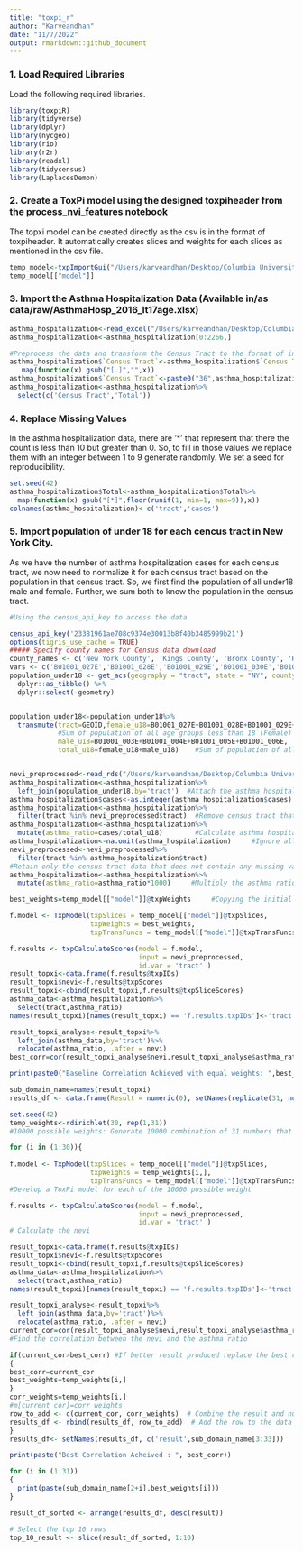```yaml
---
title: "toxpi_r"
author: "Karveandhan"
date: "11/7/2022"
output: rmarkdown::github_document
---
```

### 1. Load Required Libraries

Load the following required libraries.

```r
library(toxpiR)
library(tidyverse)
library(dplyr)
library(nycgeo)
library(rio)
library(r2r)
library(readxl)
library(tidycensus)
library(LaplacesDemon)
```

### 2. Create a ToxPi model using the designed toxpiheader from the process_nvi_features notebook

The topxi model can be created directly as the csv is in the format of toxpiheader. It automatically creates slices and weights for each slices as mentioned in the csv file.

```r
temp_model<-txpImportGui("/Users/karveandhan/Desktop/Columbia University/DASHI Project/nvi_asthma/data/processed/preprocessing/nevi_tract_features_toxpiheader.csv")
temp_model[["model"]]
```

### 3. Import the Asthma Hospitalization Data (Available in/as data/raw/AsthmaHosp_2016_lt17age.xlsx)


```r
asthma_hospitalization<-read_excel("/Users/karveandhan/Desktop/Columbia University/DASHI Project/nvi_asthma/data/raw/AsthmaHosp_2016_lt17age.xlsx")
asthma_hospitalization<-asthma_hospitalization[0:2266,]

#Preprocess the data and transform the Census Tract to the format of interest.
asthma_hospitalization$`Census Tract`<-asthma_hospitalization$`Census Tract`%>%
   map(function(x) gsub("[.]","",x))
asthma_hospitalization$`Census Tract`<-paste0("36",asthma_hospitalization$`Census Tract`)
asthma_hospitalization<-asthma_hospitalization%>%
  select(c('Census Tract','Total'))

```

### 4. Replace Missing Values

In the asthma hospitalization data, there are '*' that represent that there the count is less than 10 but greater than 0. So, to fill in those values we replace them with an integer between 1 to 9 generate randomly. We set a seed for reproducibility.

```r
set.seed(42)
asthma_hospitalization$Total<-asthma_hospitalization$Total%>%
  map(function(x) gsub("[*]",floor(runif(1, min=1, max=9)),x))
colnames(asthma_hospitalization)<-c('tract','cases')
```

### 5. Import population of under 18 for each cencus tract in New York City.

As we have the number of asthma hospitalization cases for each census tract, we now need to normalize it for each census tract based on the population in that census tract. So, we first find the population of all under18 male and female. Further, we sum both to know the population in the census tract.

```r
#Using the census_api_key to access the data

census_api_key('23381961ae708c9374e30013b8f40b3485999b21') 
options(tigris_use_cache = TRUE)
##### Specify county names for Census data download
county_names <- c('New York County', 'Kings County', 'Bronx County', 'Richmond County', 'Queens County')
vars <- c('B01001_027E','B01001_028E','B01001_029E','B01001_030E','B01001_003E','B01001_004E','B01001_005E','B01001_006E')
population_under18 <- get_acs(geography = "tract", state = "NY", county = county_names, variables = vars, year = 2015, survey = "acs5", output = "wide", geometry = TRUE, keep_geo_vars = TRUE) %>% 
  dplyr::as_tibble() %>% 
  dplyr::select(-geometry)


population_under18<-population_under18%>%
  transmute(tract=GEOID,female_u18=B01001_027E+B01001_028E+B01001_029E+B01001_030E,  
            #Sum of population of all age groups less than 18 (Female)
            male_u18=B01001_003E+B01001_004E+B01001_005E+B01001_006E,   #Sum of population of all age groups less than 18 (Male)
            total_u18=female_u18+male_u18)    #Sum of population of all age group less than 18 (Male+Female)



```


```r
nevi_preprocessed<-read_rds("/Users/karveandhan/Desktop/Columbia University/DASHI Project/nvi_asthma/data/processed/preprocessing/nevi_tract_features.rds")
asthma_hospitalization<-asthma_hospitalization%>%
  left_join(population_under18,by='tract')  #Attach the asthma hospitalization cases count with the population count.
asthma_hospitalization$cases<-as.integer(asthma_hospitalization$cases)
asthma_hospitalization<-asthma_hospitalization%>%
  filter(tract %in% nevi_preprocessed$tract)  #Remove census tract that does not exist in the pre-processed_nevi.
asthma_hospitalization<-asthma_hospitalization%>%
  mutate(asthma_ratio=cases/total_u18)        #Calculate asthma hospitalization ratio
asthma_hospitalization<-na.omit(asthma_hospitalization)     #Ignore all the data that contains missing values.
nevi_preprocessed<-nevi_preprocessed%>%
  filter(tract %in% asthma_hospitalization$tract) 
#Retain only the census tract data that does not contain any missing values of asthma hospitalization.
asthma_hospitalization<-asthma_hospitalization%>%
  mutate(asthma_ratio=asthma_ratio*1000)     #Multiply the asthma ratio by 1000 (Asthma Hospitalization per 1000 people)
```



```r

best_weights=temp_model[["model"]]@txpWeights     #Copying the initial weights as the best weights. Will be replaced if a better correlation is obtained between the nevi and the asthma hospitalization count.

f.model <- TxpModel(txpSlices = temp_model[["model"]]@txpSlices, 
                    txpWeights = best_weights,
                    txpTransFuncs = temp_model[["model"]]@txpTransFuncs)

f.results <- txpCalculateScores(model = f.model, 
                                input = nevi_preprocessed,
                                id.var = 'tract' )
result_topxi<-data.frame(f.results@txpIDs)
result_topxi$nevi<-f.results@txpScores
result_topxi<-cbind(result_topxi,f.results@txpSliceScores)
asthma_data<-asthma_hospitalization%>%
  select(tract,asthma_ratio)
names(result_topxi)[names(result_topxi) == 'f.results.txpIDs']<-'tract'

result_topxi_analyse<-result_topxi%>%
  left_join(asthma_data,by='tract')%>%
  relocate(asthma_ratio, .after = nevi)
best_corr=cor(result_topxi_analyse$nevi,result_topxi_analyse$asthma_ratio,method='spearman') #Variable to keep tract of the maximum correlation achieved.

print(paste0("Baseline Correlation Achieved with equal weights: ",best_corr))
```

```r

sub_domain_name=names(result_topxi)
results_df <- data.frame(Result = numeric(0), setNames(replicate(31, numeric(0), simplify = FALSE), (sub_domain_name[3:33])))

set.seed(42)
temp_weights<-rdirichlet(30, rep(1,31))     
#10000 possible weights: Generate 10000 combination of 31 numbers that sum to 1. These would form the weights of the sub-domain. We further explore which of these 10000 weights produce the best correlation between the asthma hospitalization and the nevi formed.

for (i in (1:30)){
  
f.model <- TxpModel(txpSlices = temp_model[["model"]]@txpSlices, 
                    txpWeights = temp_weights[i,],
                    txpTransFuncs = temp_model[["model"]]@txpTransFuncs)
#Develop a ToxPi model for each of the 10000 possible weight

f.results <- txpCalculateScores(model = f.model, 
                                input = nevi_preprocessed,
                                id.var = 'tract' )
# Calculate the nevi

result_topxi<-data.frame(f.results@txpIDs)
result_topxi$nevi<-f.results@txpScores
result_topxi<-cbind(result_topxi,f.results@txpSliceScores)
asthma_data<-asthma_hospitalization%>%
  select(tract,asthma_ratio)
names(result_topxi)[names(result_topxi) == 'f.results.txpIDs']<-'tract'

result_topxi_analyse<-result_topxi%>%
  left_join(asthma_data,by='tract')%>%
  relocate(asthma_ratio, .after = nevi)
current_cor=cor(result_topxi_analyse$nevi,result_topxi_analyse$asthma_ratio,method='spearman')    
#Find the correlation between the nevi and the asthma ratio

if(current_cor>best_corr) #If better result produced replace the best correlation obtained and the sub-domain weights.
{
best_corr=current_cor
best_weights=temp_weights[i,]
}
corr_weights=temp_weights[i,]
#m[current_cor]=corr_weights
row_to_add <- c(current_cor, corr_weights)  # Combine the result and numbers into a row
results_df <- rbind(results_df, row_to_add)  # Add the row to the data frame
}
results_df<- setNames(results_df, c('result',sub_domain_name[3:33]))
```

```r
print(paste("Best Correlation Acheived : ", best_corr)) 

for (i in (1:31))
{
  print(paste(sub_domain_name[2+i],best_weights[i]))
}

```

```r
result_df_sorted <- arrange(results_df, desc(result))

# Select the top 10 rows
top_10_result <- slice(result_df_sorted, 1:10)


```